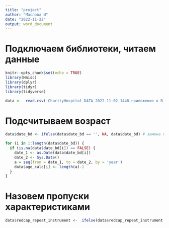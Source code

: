```yaml
---
title: "project"
author: "Маслова И"
date: "2022-11-22"
output: word_document
---
```


# Подключаем библиотеки, читаем данные

```r
knitr::opts_chunk$set(echo = TRUE)
library(Hmisc)
library(dplyr)
library(tidyr)
library(tidyverse)
```


```r
data <-  read.csv('CharityHospital_DATA_2022-11-02_1448_приложение к R.csv')
```

# Подсчитываем возраст

```r
data$date_bd <- ifelse(data$date_bd == '', NA, data$date_bd) # замена пустый ячеек на NA

for (i in 1:length(data$date_bd)) {
  if (is.na(data$date_bd[i]) == FALSE) {
    date_1 <- as.Date(data$date_bd[i])
    date_2 <- Sys.Date()
    a = seq(from = date_1, to = date_2, by = 'year')
    data$age_calc[i] <- length(a)-1
  }
}
```


# Назовем пропуски характеристиками

```r

data$redcap_repeat_instrument <-  ifelse(data$redcap_repeat_instrument == '', 'Характеристики', data$redcap_repeat_instrument)


```

